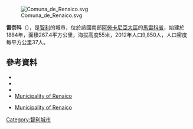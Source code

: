 [[Image:Comuna_de_Renaico.svg|right]]

{{Coord|37|40|S|72|35|W|display=title}}

'''雷奈科'''（{{lang-es|Renaico}}），是[[智利|智利]]的城市，位於該國南部[[阿勞卡尼亞大區|阿勞卡尼亞大區]]的[[馬雷科省|馬雷科省]]，始建於1884年，面積267.4平方公里，海拔高度55米，2012年人口9,850人，人口密度每平方公里37人。

==參考資料==
*{{Cite web |url = http://www.munitel.cl/ |title = Asociación Chilena de Municipalidades |accessdate = 23 February 2011 |language = es |deadurl = yes |archiveurl = https://web.archive.org/web/20110419202659/http://www.munitel.cl/ |archivedate =2011-04-19}}
*{{Cite web |url = http://www.renaico.cl/ |title = Municipality of Renaico |accessdate = 23 February 2011 |language = es |archive-date = 2014-12-24 |archive-url = https://web.archive.org/web/20141224043607/http://www.renaico.cl/ |dead-url = yes }}
*{{Cite web |url= http://www.ine.cl/canales/chile_estadistico/censos_poblacion_vivienda/censo_pobl_vivi.php |title= National Statistics Institute |accessdate= 13 December 2010 |language= es |archive-date= 2010-01-25 |archive-url= https://web.archive.org/web/20100125030853/http://www.ine.cl/canales/chile_estadistico/censos_poblacion_vivienda/censo_pobl_vivi.php |dead-url= no }}
*[http://www.renaico.cl/ Municipality of Renaico] {{Wayback|url=http://www.renaico.cl/ |date=20141224043607 }}
* {{es icon}} [http://www.renaico.cl/ Municipality of Renaico] {{Wayback|url=http://www.renaico.cl/ |date=20141224043607 }}

{{Chile-geo-stub}}
[[Category:智利城市|Category:智利城市]]